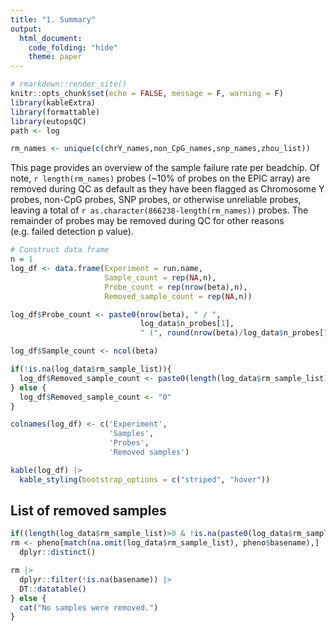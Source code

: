 ```yaml
---
title: "1. Summary"
output:
  html_document:
    code_folding: "hide"
    theme: paper
---
```


```r
# rmarkdown::render_site()
knitr::opts_chunk$set(echo = FALSE, message = F, warning = F)
library(kableExtra)
library(formattable)
library(eutopsQC)
path <- log

rm_names <- unique(c(chrY_names,non_CpG_names,snp_names,zhou_list))
```

This page provides an overview of the sample failure rate per beadchip. Of note, `r length(rm_names)` probes (~10% of probes on the EPIC array) are removed during QC as default as they have been flagged as Chromosome Y probes, non-CpG probes, SNP probes, or otherwise unreliable probes, leaving a total of `r as.character(866238-length(rm_names))` probes. The remainder of probes may be removed during QC for other reasons (e.g. failed detection p value).

```r
# Construct data frame
n = 1
log_df <- data.frame(Experiment = run.name,
                     Sample_count = rep(NA,n),
                     Probe_count = rep(nrow(beta),n),
                     Removed_sample_count = rep(NA,n))

log_df$Probe_count <- paste0(nrow(beta), " / ",
                             log_data$n_probes[1],
                             " (", round(nrow(beta)/log_data$n_probes[1]*100, 1), "%)")

log_df$Sample_count <- ncol(beta)

if(!is.na(log_data$rm_sample_list)){
  log_df$Removed_sample_count <- paste0(length(log_data$rm_sample_list))
} else {
  log_df$Removed_sample_count <- "0"
}

colnames(log_df) <- c('Experiment',
                      'Samples',
                      'Probes',
                      'Removed samples')

kable(log_df) |>
  kable_styling(bootstrap_options = c("striped", "hover"))
```

## List of removed samples

```r
if((length(log_data$rm_sample_list)>0 & !is.na(paste0(log_data$rm_sample_list, collapse = ",")))){
rm <- pheno[match(na.omit(log_data$rm_sample_list), pheno$basename),] |> 
  dplyr::distinct()

rm |> 
  dplyr::filter(!is.na(basename)) |> 
  DT::datatable()
} else {
  cat("No samples were removed.")
}
```

